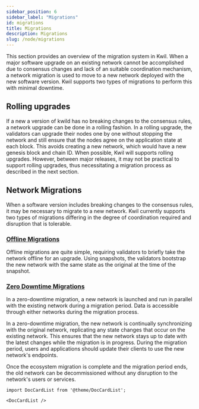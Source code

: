 ```yaml
---
sidebar_position: 6
sidebar_label: "Migrations"
id: migrations
title: Migrations
description: Migrations
slug: /node/migrations
---
```


This section provides an overview of the migration system in Kwil. When a major software upgrade on an existing network cannot be accomplished due to consensus changes and lack of an suitable coordination mechanism, a network migration is used to move to a new network deployed with the new software version. Kwil supports two types of migrations to perform this with minimal downtime.

## Rolling upgrades

If a new a version of kwild has no breaking changes to the consensus rules, a network upgrade can be done in a rolling fashion. In a rolling upgrade, the validators can upgrade their nodes one by one without stopping the network and still ensure that the nodes agree on the application state at each block. This avoids creating a new network, which would have a new genesis block and chain ID. When possible, Kwil will supports rolling upgrades. However, between major releases, it may not be practical to support rolling upgrades, thus necessitating a migration process as described in the next section.

## Network Migrations

When a software version includes breaking changes to the consensus rules, it may be necessary to migrate to a new network. Kwil currently supports two types of migrations differing in the degree of coordination required and disruption that is tolerable.

### [Offline Migrations](/docs/node/migrations/offline-migrations)

Offline migrations are quite simple, requiring validators to briefly take the network offline for an upgrade. Using snapshots, the validators bootstrap the new network with the same state as the original at the time of the snapshot.

### [Zero Downtime Migrations](/docs/node/migrations/zero-downtime-migrations)

In a zero-downtime migration, a new network is launched and run in parallel with the existing network during a migration period. Data is accessible through either networks during the migration process.

In a zero-downtime migration, the new network is continually synchronizing with the original network, replicating any state changes that occur on the existing network. This ensures that the new network stays up to date with the latest changes while the migration is in progress. During the migration period, users and applications should update their clients to use the new network's endpoints.

Once the ecosystem migration is complete and the migration period ends, the old network can be decommissioned without any disruption to the network's users or services.

```mdx-code-block
import DocCardList from '@theme/DocCardList';

<DocCardList />
```
